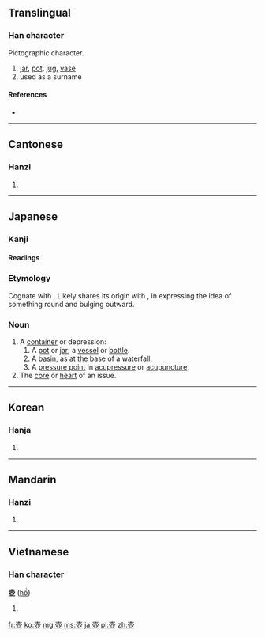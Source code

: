 {{also|壶|壷}}
==Translingual==

===Han character===
{{Han char|rn=33|rad=士|as=09|sn=12|four=4010<sub>7</sub>|canj=土月中一 (GBLM)}} Pictographic character.

# [[jar]], [[pot]], [[jug]], [[vase]]
# used as a surname

====References====
* {{Han ref|kx=0243.150|dkj=05657|dj=0484.010|hdz=10468.010|uh=58FA|ud=22778|bh=B3FD|bd=46077}}

----

==Cantonese==

===Hanzi===
{{yue-hanzi|jyut=|y=wu4|sim=壶}}

# {{defn|lang=yue|sort=士09}}

----

==Japanese==

===Kanji===
{{ja-kanji|style=s|grade=uc|rs=士09|kyu=壷}}

====Readings====
{{ja-readings
|on=[[こ]] (ko)
|kun=[[つぼ]] (tsubo)
}}

===Etymology===
Cognate with {{term|坪|tr=tsubo|lang=ja}}.  Likely shares its origin with {{term|粒|tr=tsubu|lang=ja}}, in expressing the idea of something round and bulging outward.

===Noun===
{{ja-noun|k|hira=つぼ|rom=tsubo}}

# A [[container]] or depression:
## A [[pot]] or [[jar]]; a [[vessel]] or [[bottle]].
## A [[basin]], as at the base of a waterfall.
## A [[pressure point]] in [[acupressure]] or [[acupuncture]].
# The [[core]] or [[heart]] of an issue.

----

==Korean==

===Hanja===
{{ko-hanja|hangeul=호|rv=ho|mr=ho}}

# {{defn|lang=ko|sort=士09}}

----

==Mandarin==

===Hanzi===
{{cmn-hanzi|sim=壶|pin=[[hú]] ([[hu2]]), [[yīn]] ([[yin1]])|wg=hu<sup>2</sup>, yin<sup>1</sup>}}

# {{defn|lang=cmn|sort=士09}}

----

==Vietnamese==

===Han character===
'''壺''' ([[hồ]])<!--Nom Foundation does not include this character-->

# {{defn|lang=vi|sort=士09}}

[[fr:壺]]
[[ko:壺]]
[[mg:壺]]
[[ms:壺]]
[[ja:壺]]
[[pl:壺]]
[[zh:壺]]